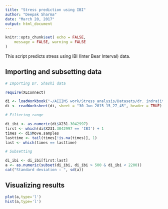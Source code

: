 ```yaml
---
title: "Stress prediction using IBI"
author: "Deepak Sharma"
date: "March 20, 2017"
output: html_document
---
```


```r

knitr::opts_chunk$set( echo = FALSE,
	message = FALSE, warning = FALSE
)

```


This script predicts stress using IBI (Inter Bear Interval) data.

## Importing and subsetting data

```r

# Importing Dr. Shashi data

require(XLConnect)

di <- loadWorkbook("~/AIIIMS work/Stress_analysis/Datasets/dr. indrajit 30-6-15(E).xlsx")
di <- readWorksheet(di, sheet = "30 Jun 2015 15_27_45", header = TRUE)

# Filtering range

di_ibi <- as.numeric(di$X231.3042997)
first <- which(di$X231.3042997 == 'IBI') + 1
times <- di$Move.samples
lasttime <- tail(times[!is.na(times)], 1)
last <- which(times == lasttime)

# Subsetting

di_ibi <- di_ibi[first:last]
a <- as.numeric(subset(di_ibi, di_ibi > 500 & di_ibi < 2200))
cat("Standard deviation : ", sd(a))

```

## Visualizing results

```r

plot(a,type='l')
hist(a,type='l')

```

